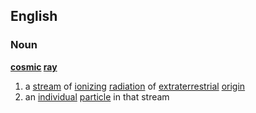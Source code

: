 ==English==
===Noun===
'''[[cosmic]] [[ray]]'''
{{wikipedia}}
# a [[stream]] of [[ionizing]] [[radiation]] of [[extraterrestrial]] [[origin]]
# an [[individual]] [[particle]] in that stream